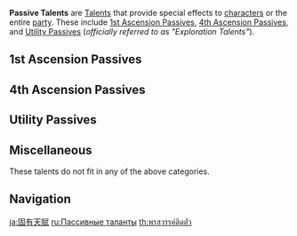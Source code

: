 {{Terminology Infobox
|type = Talent Categories
}}
'''Passive Talents''' are [[Talents]] that provide special effects to [[characters]] or the entire [[party]]. These include [[1st Ascension Passive]]s, [[4th Ascension Passive]]s, and [[Utility Passive]]s (''officially referred to as "Exploration Talents"'').

==1st Ascension Passives==
{{Main|1st Ascension Passive}}
{{Talents by Category Table|1st Ascension Passives|notype=1}}

==4th Ascension Passives==
{{Main|4th Ascension Passive}}
{{Talents by Category Table|4th Ascension Passives|notype=1}}

==Utility Passives==
{{Main|Utility Passive}}
{{Talents by Category Table|Utility Passives|notype=1}}

==Miscellaneous==
These talents do not fit in any of the above categories.

{{Talents by Category Table|Passive Talents|not1=1st Ascension Passives|not2=4th Ascension Passives|not3=Utility Passives|notype=1}}

==Navigation==
{{Talent Type Navbox}}

[[ja:固有天賦]]
[[ru:Пассивные таланты]]
[[th:พรสวรรค์ติดตัว]]